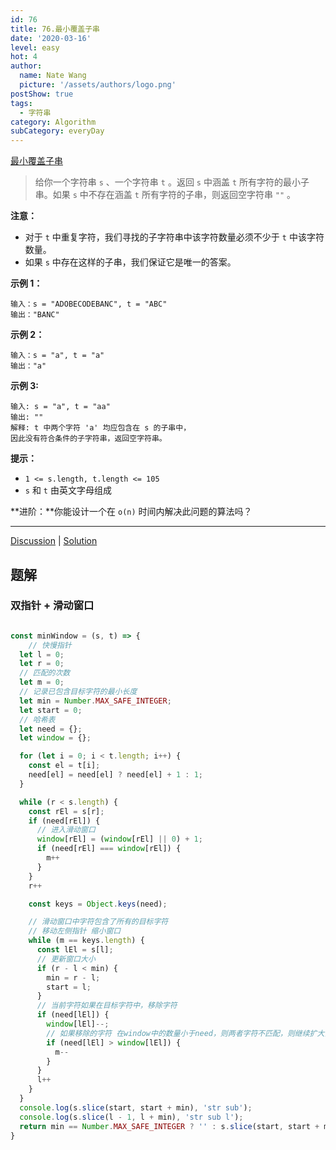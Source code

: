 ```yaml
---
id: 76
title: 76.最小覆盖子串
date: '2020-03-16'
level: easy
hot: 4
author:
  name: Nate Wang
  picture: '/assets/authors/logo.png'
postShow: true
tags:
  - 字符串
category: Algorithm
subCategory: everyDay
---
```



[最小覆盖子串](https://leetcode-cn.com/problems/minimum-window-substring/description/)



> 给你一个字符串 `s` 、一个字符串 `t` 。返回 `s` 中涵盖 `t` 所有字符的最小子串。如果 `s` 中不存在涵盖 `t` 所有字符的子串，则返回空字符串 `""` 。

**注意：**

- 对于 `t` 中重复字符，我们寻找的子字符串中该字符数量必须不少于 `t` 中该字符数量。
- 如果 `s` 中存在这样的子串，我们保证它是唯一的答案。

**示例 1：**

```
输入：s = "ADOBECODEBANC", t = "ABC"
输出："BANC"
```

**示例 2：**

```
输入：s = "a", t = "a"
输出："a"
```

**示例 3:**

```
输入: s = "a", t = "aa"
输出: ""
解释: t 中两个字符 'a' 均应包含在 s 的子串中，
因此没有符合条件的子字符串，返回空字符串。
```

 

**提示：**

- `1 <= s.length, t.length <= 105`
- `s` 和 `t` 由英文字母组成

 

**进阶：**你能设计一个在 `o(n)` 时间内解决此问题的算法吗？

------

[Discussion](https://leetcode-cn.com/problems/minimum-window-substring/comments/) | [Solution](https://leetcode-cn.com/problems/minimum-window-substring/solution/)

## 题解

### 双指针 + 滑动窗口



```js

const minWindow = (s, t) => {
	// 快慢指针
  let l = 0;
  let r = 0;
  // 匹配的次数
  let m = 0;
  // 记录已包含目标字符的最小长度
  let min = Number.MAX_SAFE_INTEGER;
  let start = 0;
  // 哈希表
  let need = {};
  let window = {};

  for (let i = 0; i < t.length; i++) {
    const el = t[i];
    need[el] = need[el] ? need[el] + 1 : 1;
  }

  while (r < s.length) {
    const rEl = s[r];
    if (need[rEl]) {
      // 进入滑动窗口
      window[rEl] = (window[rEl] || 0) + 1;
      if (need[rEl] === window[rEl]) {
        m++
      }
    }
    r++

    const keys = Object.keys(need);

    // 滑动窗口中字符包含了所有的目标字符
    // 移动左侧指针 缩小窗口
    while (m == keys.length) {
      const lEl = s[l];
      // 更新窗口大小
      if (r - l < min) {
        min = r - l;
        start = l;
      }
      // 当前字符如果在目标字符中，移除字符
      if (need[lEl]) {
        window[lEl]--;
        // 如果移除的字符 在window中的数量小于need，则两者字符不匹配，则继续扩大窗口
        if (need[lEl] > window[lEl]) {
          m--
        }
      }
      l++
    }
  }
  console.log(s.slice(start, start + min), 'str sub');
  console.log(s.slice(l - 1, l + min), 'str sub l');
  return min == Number.MAX_SAFE_INTEGER ? '' : s.slice(start, start + min);
}
```

